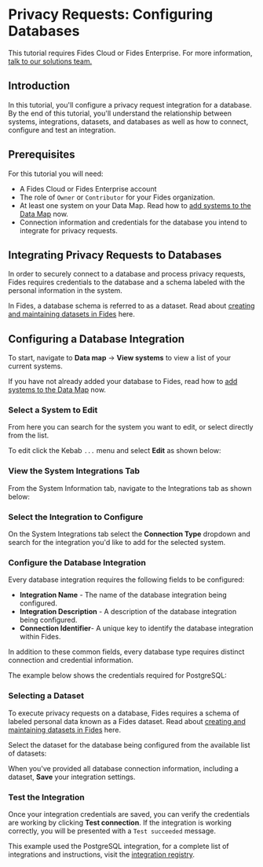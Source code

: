 
# Privacy Requests: Configuring Databases

<TutorialKey duration="10" product="Fides" topic="Privacy Requests" interactive="true"/>

<Callout emoji=""> This tutorial requires Fides Cloud or Fides Enterprise. For more information, [talk to our solutions team.](https://ethyca.com/book-demo?utm_source=docs-site) </Callout>

## Introduction
In this tutorial, you'll configure a privacy request integration for a database. By the end of this tutorial, you'll understand the relationship between systems, integrations, datasets, and databases as well as how to connect, configure and test an integration.

## Prerequisites

For this tutorial you will need:

* A Fides Cloud or Fides Enterprise account
* The role of `Owner` or `Contributor` for your Fides organization.
* At least one system on your Data Map. Read how to [add systems to the Data Map](/tutorials/data-mapping/data-mapping-adding-systems-manually) now.
* Connection information and credentials for the database you intend to integrate for privacy requests.



## Integrating Privacy Requests to Databases
In order to securely connect to a database and process privacy requests, Fides requires credentials to the database and a schema labeled with the personal information in the system. 

In Fides, a database schema is referred to as a dataset. Read about [creating and maintaining datasets in Fides](/dev-docs/datasets/generate-datasets) here.

## Configuring a Database Integration

To start, navigate to **Data map** → **View systems** to view a list of your current systems. 

If you have not already added your database to Fides, read how to [add systems to the Data Map](/tutorials/data-mapping/data-mapping-adding-systems-manually) now.

### Select a System to Edit

From here you can search for the system you want to edit, or select directly from the list. 

To edit click the Kebab `...` menu and select **Edit** as shown below:

<Screenshot img="/docs/assets/img/tutorials/privacy-requests/privacy-requests-view-systems.gif" description="View list of systems" />


### View the System Integrations Tab

From the System Information tab, navigate to the Integrations tab as shown below:

<Screenshot img="/docs/assets/img/tutorials/privacy-requests/privacy-requests-view-integrations.gif" description="View integrations" />

### Select the Integration to Configure
On the System Integrations tab select the **Connection Type** dropdown and search for the integration you'd like to add for the selected system. 

<Screenshot img="/docs/assets/img/tutorials/privacy-requests/privacy-requests-select-database.gif" description="Select the integration for your database" />

### Configure the Database Integration

Every database integration requires the following fields to be configured:

* <span class="nx-absolute -nx-mt-20" id="integration-name"></span>**Integration Name** - The name of the database integration being configured.
* <span class="nx-absolute -nx-mt-20" id="integration-description"></span>**Integration Description** - A description of the database integration being configured.
* <span class="nx-absolute -nx-mt-20" id="connection-identifier"></span>**Connection Identifier**- A unique key to identify the database integration within Fides.

<Screenshot img="/docs/assets/img/tutorials/privacy-requests/privacy-requests-database-default-fields.gif" description="Complete the default fields for the database integration" />

In addition to these common fields, every database type requires distinct connection and credential information. 

The example below shows the credentials required for PostgreSQL:

<Screenshot img="/docs/assets/img/tutorials/privacy-requests/privacy-requests-database-credentials.gif" description="Provide credentials for the database integration" mw="550"/>

### Selecting a Dataset

To execute privacy requests on a database, Fides requires a schema of labeled personal data known as a Fides dataset. Read about [creating and maintaining datasets in Fides](/dev-docs/datasets/generate-datasets) here.

Select the dataset for the database being configured from the available list of datasets:

<Screenshot img="/docs/assets/img/tutorials/privacy-requests/privacy-requests-select-dataset.gif" description="Select the dataset associated with the database"  mw="450" />

When you've provided all database connection information, including a dataset, **Save** your integration settings.

### Test the Integration

Once your integration credentials are saved, you can verify the credentials are working by clicking **Test connection**.
If the integration is working correctly, you will be presented with a `Test succeeded` message.

This example used the PostgreSQL integration, for a complete list of integrations and instructions, visit the [integration registry](/dev-docs/configuration/integrations).